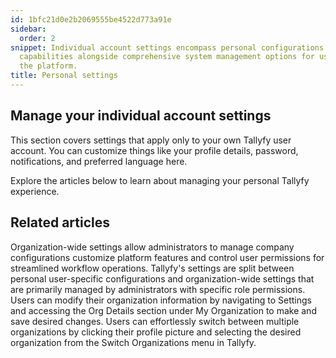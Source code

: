 ```yaml
---
id: 1bfc21d0e2b2069555be4522d773a91e
sidebar:
  order: 2
snippet: Individual account settings encompass personal configurations and organization-switching
  capabilities alongside comprehensive system management options for users within
  the platform.
title: Personal settings
---
```


## Manage your individual account settings

This section covers settings that apply only to your own Tallyfy user account. You can customize things like your profile details, password, notifications, and preferred language here.

Explore the articles below to learn about managing your personal Tallyfy experience.


<PageTree />


## Related articles
<CardGrid>
<LinkTitleCard header="<b>Settings > Organization settings</b>" href="/products/pro/settings/org-settings/" > Organization-wide settings allow administrators to manage company configurations customize platform features and control user permissions for streamlined workflow operations. </LinkTitleCard>
<LinkTitleCard header="<b>Pro > Settings</b>" href="/products/pro/settings/" > Tallyfy's settings are split between personal user-specific configurations and organization-wide settings that are primarily managed by administrators with specific role permissions. </LinkTitleCard>
<LinkTitleCard header="<b>Org Settings > Update organization details</b>" href="/products/pro/settings/org-settings/how-can-i-update-my-organization-details/" > Users can modify their organization information by navigating to Settings and accessing the Org Details section under My Organization to make and save desired changes. </LinkTitleCard>
<LinkTitleCard header="<b>Personal Settings > Switch between organizations</b>" href="/products/pro/settings/personal-settings/how-can-i-switch-between-organizations-in-tallyfy/" > Users can effortlessly switch between multiple organizations by clicking their profile picture and selecting the desired organization from the Switch Organizations menu in Tallyfy. </LinkTitleCard>
</CardGrid>
